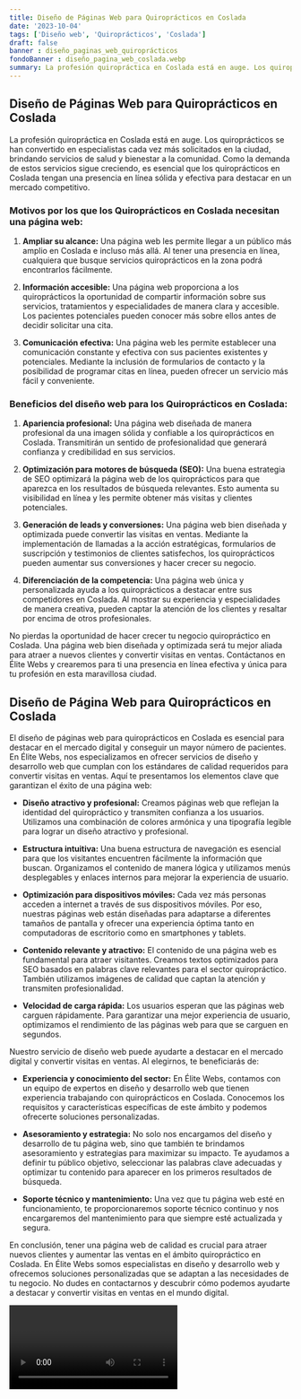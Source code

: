 ```yaml
---
title: Diseño de Páginas Web para Quiroprácticos en Coslada
date: '2023-10-04'
tags: ['Diseño web', 'Quiroprácticos', 'Coslada']
draft: false
banner : diseño_paginas_web_quiroprácticos
fondoBanner : diseño_pagina_web_coslada.webp
summary: La profesión quiropráctica en Coslada está en auge. Los quiroprácticos se han convertido en especialistas cada vez más solicitados en la ciudad, brindando servicios de salud y bienestar a la comunidad. Como la demanda de estos servicios sigue creciendo, es esencial que los quiroprácticos en Coslada tengan una presencia en línea sólida y efectiva para destacar en un mercado competitivo.
---
```


## **Diseño de Páginas Web para Quiroprácticos en Coslada**

La profesión quiropráctica en Coslada está en auge. Los quiroprácticos se han convertido en especialistas cada vez más solicitados en la ciudad, brindando servicios de salud y bienestar a la comunidad. Como la demanda de estos servicios sigue creciendo, es esencial que los quiroprácticos en Coslada tengan una presencia en línea sólida y efectiva para destacar en un mercado competitivo.

### **Motivos por los que los Quiroprácticos en Coslada necesitan una página web:**

1. **Ampliar su alcance:** Una página web les permite llegar a un público más amplio en Coslada e incluso más allá. Al tener una presencia en línea, cualquiera que busque servicios quiroprácticos en la zona podrá encontrarlos fácilmente.

2. **Información accesible:** Una página web proporciona a los quiroprácticos la oportunidad de compartir información sobre sus servicios, tratamientos y especialidades de manera clara y accesible. Los pacientes potenciales pueden conocer más sobre ellos antes de decidir solicitar una cita.

3. **Comunicación efectiva:** Una página web les permite establecer una comunicación constante y efectiva con sus pacientes existentes y potenciales. Mediante la inclusión de formularios de contacto y la posibilidad de programar citas en línea, pueden ofrecer un servicio más fácil y conveniente.

### **Beneficios del diseño web para los Quiroprácticos en Coslada:**

1. **Apariencia profesional:** Una página web diseñada de manera profesional da una imagen sólida y confiable a los quiroprácticos en Coslada. Transmitirán un sentido de profesionalidad que generará confianza y credibilidad en sus servicios.

2. **Optimización para motores de búsqueda (SEO):** Una buena estrategia de SEO optimizará la página web de los quiroprácticos para que aparezca en los resultados de búsqueda relevantes. Esto aumenta su visibilidad en línea y les permite obtener más visitas y clientes potenciales.

3. **Generación de leads y conversiones:** Una página web bien diseñada y optimizada puede convertir las visitas en ventas. Mediante la implementación de llamadas a la acción estratégicas, formularios de suscripción y testimonios de clientes satisfechos, los quiroprácticos pueden aumentar sus conversiones y hacer crecer su negocio.

4. **Diferenciación de la competencia:** Una página web única y personalizada ayuda a los quiroprácticos a destacar entre sus competidores en Coslada. Al mostrar su experiencia y especialidades de manera creativa, pueden captar la atención de los clientes y resaltar por encima de otros profesionales.

No pierdas la oportunidad de hacer crecer tu negocio quiropráctico en Coslada. Una página web bien diseñada y optimizada será tu mejor aliada para atraer a nuevos clientes y convertir visitas en ventas. Contáctanos en Élite Webs y crearemos para ti una presencia en línea efectiva y única para tu profesión en esta maravillosa ciudad.

<GifSeo />

<Cta />

## Diseño de Página Web para Quiroprácticos en Coslada

El diseño de páginas web para quiroprácticos en Coslada es esencial para destacar en el mercado digital y conseguir un mayor número de pacientes. En Élite Webs, nos especializamos en ofrecer servicios de diseño y desarrollo web que cumplan con los estándares de calidad requeridos para convertir visitas en ventas. Aquí te presentamos los elementos clave que garantizan el éxito de una página web:

- **Diseño atractivo y profesional:** Creamos páginas web que reflejan la identidad del quiropráctico y transmiten confianza a los usuarios. Utilizamos una combinación de colores armónica y una tipografía legible para lograr un diseño atractivo y profesional.

- **Estructura intuitiva:** Una buena estructura de navegación es esencial para que los visitantes encuentren fácilmente la información que buscan. Organizamos el contenido de manera lógica y utilizamos menús desplegables y enlaces internos para mejorar la experiencia de usuario.

- **Optimización para dispositivos móviles:** Cada vez más personas acceden a internet a través de sus dispositivos móviles. Por eso, nuestras páginas web están diseñadas para adaptarse a diferentes tamaños de pantalla y ofrecer una experiencia óptima tanto en computadoras de escritorio como en smartphones y tablets.

- **Contenido relevante y atractivo:** El contenido de una página web es fundamental para atraer visitantes. Creamos textos optimizados para SEO basados en palabras clave relevantes para el sector quiropráctico. También utilizamos imágenes de calidad que captan la atención y transmiten profesionalidad.

- **Velocidad de carga rápida:** Los usuarios esperan que las páginas web carguen rápidamente. Para garantizar una mejor experiencia de usuario, optimizamos el rendimiento de las páginas web para que se carguen en segundos.

Nuestro servicio de diseño web puede ayudarte a destacar en el mercado digital y convertir visitas en ventas. Al elegirnos, te beneficiarás de:

- **Experiencia y conocimiento del sector:** En Élite Webs, contamos con un equipo de expertos en diseño y desarrollo web que tienen experiencia trabajando con quiroprácticos en Coslada. Conocemos los requisitos y características específicas de este ámbito y podemos ofrecerte soluciones personalizadas.

- **Asesoramiento y estrategia:** No solo nos encargamos del diseño y desarrollo de tu página web, sino que también te brindamos asesoramiento y estrategias para maximizar su impacto. Te ayudamos a definir tu público objetivo, seleccionar las palabras clave adecuadas y optimizar tu contenido para aparecer en los primeros resultados de búsqueda.

- **Soporte técnico y mantenimiento:** Una vez que tu página web esté en funcionamiento, te proporcionaremos soporte técnico continuo y nos encargaremos del mantenimiento para que siempre esté actualizada y segura.

En conclusión, tener una página web de calidad es crucial para atraer nuevos clientes y aumentar las ventas en el ámbito quiropráctico en Coslada. En Élite Webs somos especialistas en diseño y desarrollo web y ofrecemos soluciones personalizadas que se adaptan a las necesidades de tu negocio. No dudes en contactarnos y descubrir cómo podemos ayudarte a destacar y convertir visitas en ventas en el mundo digital.

<Video />

<CtaBot job='Quiroprácticos' city='Coslada'/>

<Gmaps query='Coslada+españa+maps' />
